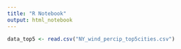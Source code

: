 ```yaml
---
title: "R Notebook"
output: html_notebook
---
```



```r
data_top5 <- read.csv("NY_wind_percip_top5cities.csv")

```

